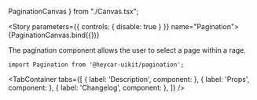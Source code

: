
  PaginationCanvas
} from "./Canvas.tsx";

<!-- Meta -->

<Meta title="Components/Pagination" component={Pagination} />

<!-- Canvas -->

<Story parameters={{ controls: { disable: true } }} name="Pagination">
  {PaginationCanvas.bind({})}
</Story>

<!-- Docs -->

<ComponentHeader
  name="Pagination"
  version={version}
  stage={3}
  design="https://www.figma.com/file/rrvkvQEoVTOHa7MzyKSaoz/OTP-Global-Design-System?node-id=2073%3A48211"
/>

The pagination component allows the user to select a page within a rage.

```tsx
import Pagination from '@heycar-uikit/pagination';
```

<!-- Description -->

<TabContainer
  tabs={[
    { label: 'Description', component: <Description /> },
    { label: 'Props', component: <Props of={Pagination} /> },
    { label: 'Changelog', component: <Changelog /> },
  ]}
/>
